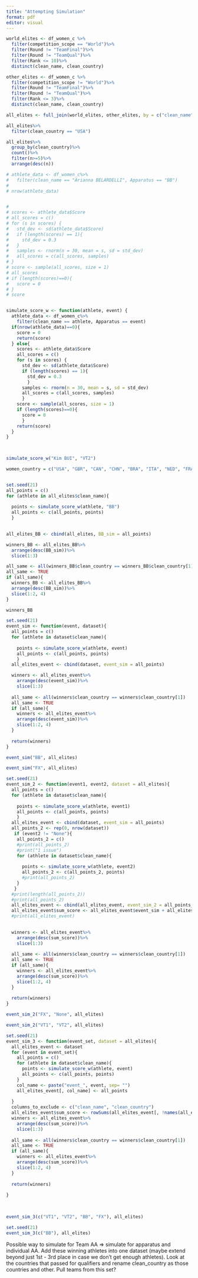 ```yaml
---
title: "Attempting Simulation"
format: pdf
editor: visual
---
```


```r
world_elites <- df_women_c %>%
  filter(competition_scope == "World")%>%
  filter(Round != "TeamFinal")%>%
  filter(Round != "TeamQual")%>%
  filter(Rank <= 10)%>%
  distinct(clean_name, clean_country)


```

```r
other_elites <- df_women_c %>%
  filter(competition_scope != "World")%>%
  filter(Round != "TeamFinal")%>%
  filter(Round != "TeamQual")%>%
  filter(Rank <= 3)%>%
  distinct(clean_name, clean_country)


```

```r

all_elites <- full_join(world_elites, other_elites, by = c("clean_name", "clean_country"))

all_elites%>%
  filter(clean_country == "USA")

all_elites%>%
  group_by(clean_country)%>%
  count()%>%
  filter(n>=5)%>%
  arrange(desc(n))
```

```r
# athlete_data <- df_women_c%>%
#   filter(clean_name == "Arianna BELARDELLI", Apparatus == "BB")
# 
# nrow(athlete_data)



```

```r
# 
# scores <- athlete_data$Score
# all_scores = c()
# for (s in scores) {
#   std_dev <- sd(athlete_data$Score)
#   if (length(scores) == 1){
#     std_dev = 0.3
#   }
#   samples <- rnorm(n = 30, mean = s, sd = std_dev)
#   all_scores = c(all_scores, samples)
# }
# score <- sample(all_scores, size = 1)
# all_scores
# if (length(scores)==0){
#   score = 0
# }
# score
```

```r

```

```r
simulate_score_w <- function(athlete, event) {
  athlete_data <- df_women_c%>%
    filter(clean_name == athlete, Apparatus == event)
  if(nrow(athlete_data)==0){
    score = 0
    return(score)
  } else{
    scores <- athlete_data$Score
    all_scores = c()
    for (s in scores) {
      std_dev <- sd(athlete_data$Score)
      if (length(scores) == 1){
        std_dev = 0.3
        }
      samples <- rnorm(n = 30, mean = s, sd = std_dev)
      all_scores = c(all_scores, samples)
      }
    score <- sample(all_scores, size = 1)
    if (length(scores)==0){
      score = 0
      }
    return(score)
  }
}
  


simulate_score_w("Kim BUI", "VT2")
```

```r
women_country = c("USA", "GBR", "CAN", "CHN", "BRA", "ITA", "NED", "FRA", "JPN", "AUS", "ROU", "KOR")



```

```r
set.seed(21)
all_points = c()
for (athlete in all_elites$clean_name){
 
  points <- simulate_score_w(athlete, "BB")
  all_points <- c(all_points, points)
  }
  

```

```r
all_elites_BB <- cbind(all_elites, BB_sim = all_points)

winners_BB <- all_elites_BB%>%
  arrange(desc(BB_sim))%>%
  slice(1:3)

all_same <- all(winners_BB$clean_country == winners_BB$clean_country[1])
all_same <- TRUE
if (all_same){
  winners_BB <- all_elites_BB%>%
  arrange(desc(BB_sim))%>%
  slice(1:2, 4)
}

winners_BB
```

```r
set.seed(21)
event_sim <- function(event, dataset){
  all_points = c()
  for (athlete in dataset$clean_name){
   
    points <- simulate_score_w(athlete, event)
    all_points <- c(all_points, points)
    }
  all_elites_event <- cbind(dataset, event_sim = all_points)

  winners <- all_elites_event%>%
    arrange(desc(event_sim))%>%
    slice(1:3)
  
  all_same <- all(winners$clean_country == winners$clean_country[1])
  all_same <- TRUE
  if (all_same){
    winners <- all_elites_event%>%
    arrange(desc(event_sim))%>%
    slice(1:2, 4)
  }
  
  return(winners)
}
```

```r
event_sim("BB", all_elites)
```

```r
event_sim("FX", all_elites)
```

```r
set.seed(21)
event_sim_2 <- function(event1, event2, dataset = all_elites){
  all_points = c()
  for (athlete in dataset$clean_name){
   
    points <- simulate_score_w(athlete, event1)
    all_points <- c(all_points, points)
    }
  all_elites_event <- cbind(dataset, event_sim = all_points)
  all_points_2 <- rep(0, nrow(dataset))
   if (event2 != "None"){
    all_points_2 = c()
    #print(all_points_2)
    #print("1 issue")
    for (athlete in dataset$clean_name){
   
      points <- simulate_score_w(athlete, event2)
      all_points_2 <- c(all_points_2, points)
      #print(all_points_2)
    }
   }
  #print(length(all_points_2))
  #print(all_points_2)
  all_elites_event <- cbind(all_elites_event, event_sim_2 = all_points_2)
  all_elites_event$sum_score <- all_elites_event$event_sim + all_elites_event$event_sim_2
  #print(all_elites_event)
  

  winners <- all_elites_event%>%
    arrange(desc(sum_score))%>%
    slice(1:3)
  
  all_same <- all(winners$clean_country == winners$clean_country[1])
  all_same <- TRUE
  if (all_same){
    winners <- all_elites_event%>%
    arrange(desc(sum_score))%>%
    slice(1:2, 4)
  }
  
  return(winners)
}
```

```r
event_sim_2("FX", "None", all_elites)
```

```r
event_sim_2("VT1", "VT2", all_elites)
```

```r
set.seed(21)
event_sim_3 <- function(event_set, dataset = all_elites){
  all_elites_event <- dataset
  for (event in event_set){
    all_points = c()
    for (athlete in dataset$clean_name){
      points <- simulate_score_w(athlete, event)
      all_points <- c(all_points, points)
    }
    col_name <- paste("event_", event, sep= "")
    all_elites_event[, col_name] <- all_points
    
  }
  columns_to_exclude <- c("clean_name", "clean_country")
  all_elites_event$sum_score <- rowSums(all_elites_event[, !names(all_elites_event) %in% columns_to_exclude])
  winners <- all_elites_event%>%
    arrange(desc(sum_score))%>%
    slice(1:3)
  
  all_same <- all(winners$clean_country == winners$clean_country[1])
  all_same <- TRUE
  if (all_same){
    winners <- all_elites_event%>%
    arrange(desc(sum_score))%>%
    slice(1:2, 4)
  }
  
  return(winners)
  
}
   
  

```

```r
event_sim_3(c("VT1", "VT2", "BB", "FX"), all_elites)
```

```r
set.seed(21)
event_sim_3(c("BB"), all_elites)
```

Possible way to simulate for Team AA =\> simulate for apparatus and individual AA. Add these winning athletes into one dataset (maybe extend beyond just 1st - 3rd place in case we don't get enough athletes). Look at the countries that passed for qualifiers and rename clean_country as those countries and other. Pull teams from this set?
